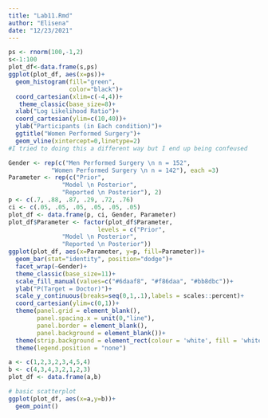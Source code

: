```yaml
---
title: "Lab11.Rmd"
author: "Elisena"
date: "12/23/2021"
---
```



```r
ps <- rnorm(100,-1,2)
s<-1:100
plot_df<-data.frame(s,ps)
ggplot(plot_df, aes(x=ps))+
  geom_histogram(fill="green",
                 color="black")+
  coord_cartesian(xlim=c(-4,4))+
   theme_classic(base_size=8)+
  xlab("Log Likelihood Ratio")+
  coord_cartesian(ylim=c(10,40))+
  ylab("Participants (in Each condition)")+
  ggtitle("Women Performed Surgery")+
  geom_vline(xintercept=0,linetype=2)
#I tried to doing this a different way but I end up being confeused
```



```r
Gender <- rep(c("Men Performed Surgery \n n = 152",
            "Women Performed Surgery \n n = 142"), each =3)
Parameter <- rep(c("Prior",
               "Model \n Posterior",
               "Reported \n Posterior"), 2)
p <- c(.7, .88, .87, .29, .72, .76)
ci <- c(.05, .05, .05, .05, .05, .05)
plot_df <- data.frame(p, ci, Gender, Parameter)
plot_df$Parameter <- factor(plot_df$Parameter, 
                         levels = c("Prior",
               "Model \n Posterior",
               "Reported \n Posterior"))
ggplot(plot_df, aes(x=Parameter, y=p, fill=Parameter))+
  geom_bar(stat="identity", position="dodge")+
  facet_wrap(~Gender)+
  theme_classic(base_size=11)+
  scale_fill_manual(values=c("#6daaf8", "#f86daa", "#bb8dbc"))+
  ylab("P(Target = Doctor)")+
  scale_y_continuous(breaks=seq(0,1,.1),labels = scales::percent)+
  coord_cartesian(ylim=c(0,1))+
  theme(panel.grid = element_blank(),
        panel.spacing.x = unit(0,"line"),
        panel.border = element_blank(),
        panel.background = element_blank())+
  theme(strip.background = element_rect(colour = 'white', fill = 'white', size = 0))+
  theme(legend.position = "none")
```



```r
a <- c(1,2,3,2,3,4,5,4)
b <- c(4,3,4,3,2,1,2,3)
plot_df <- data.frame(a,b)

# basic scatterplot
ggplot(plot_df, aes(x=a,y=b))+
  geom_point()
```